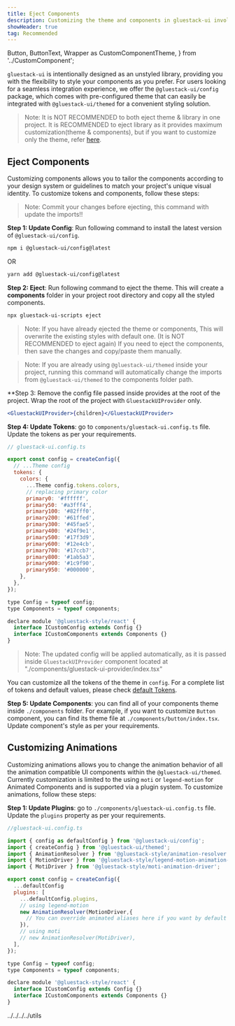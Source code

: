 ```yaml
---
title: Eject Components
description: Customizing the theme and components in gluestack-ui involves defining a theme, components configuration and applying it using GluestackUIProvider, enabling you to style your application's visual elements according to your design preferences.
showHeader: true
tag: Recommended
---
```


  Button,
  ButtonText,
  Wrapper as CustomComponentTheme,
} from '../CustomComponent';

<Meta title="ui/Configuration/Theme Configuration/Customizing Theme/Eject Components" />

`gluestack-ui` is intentionally designed as an unstyled library, providing you with the flexibility to style your components as you prefer. For users looking for a seamless integration experience, we offer the `@gluestack-ui/config` package, which comes with pre-configured theme that can easily be integrated with `@gluestack-ui/themed` for a convenient styling solution.

> Note: It is NOT RECOMMENDED to both eject theme & library in one project. It is RECOMMENDED to eject library as it provides maximum customization(theme & components), but if you want to customize only the theme, refer [here](/ui/docs/theme-configuration/customizing-theme/eject-theme).    

## Eject Components

Customizing components allows you to tailor the components according to your design system or guidelines to match your project's unique visual identity. To customize tokens and components, follow these steps:

> Note: Commit your changes before ejecting, this command with update the imports!!

**Step 1: Update Config**: Run following command to install the latest version of `@gluestack-ui/config`.

```bash
npm i @gluestack-ui/config@latest
```
OR

```bash
yarn add @gluestack-ui/config@latest
```


**Step 2: Eject**: Run following command to eject the theme. This will create a **components** folder in your project root directory and copy all the styled components.

```bash
npx gluestack-ui-scripts eject
```

> Note: If you have already ejected the theme or components,
This will overwrite the existing styles with default one. (It is NOT RECOMMENDED to eject again)
If you need to eject the components, then save the changes and copy/paste them manually.

> Note: If you are already using `@gluestack-ui/themed` inside your project, running this command will automatically change the imports from `@gluestack-ui/themed` to the components folder path.

**Step 3: Remove the config file passed inside provides at the root of the project. Wrap the root of the project with `GluestackUIProvider` only.

```jsx
<GluestackUIProvider>{children}</GluestackUIProvider>
```

**Step 4: Update Tokens**: go to `components/gluestack-ui.config.ts` file. Update the tokens as per your requirements.

```jsx
// gluestack-ui.config.ts

export const config = createConfig({
  // ...Theme config
  tokens: {
    colors: {
      ...Theme config.tokens.colors,
      // replacing primary color
      primary0: '#ffffff',
      primary50: '#a3fff4',
      primary100: '#82fff0',
      primary200: '#61ffed',
      primary300: '#45fae5',
      primary400: '#24f9e1',
      primary500: '#17f3d9',
      primary600: '#12e4cb',
      primary700: '#17ccb7',
      primary800: '#1ab5a3',
      primary900: '#1c9f90',
      primary950: '#000000',
    },
  },
});

type Config = typeof config;
type Components = typeof components;

declare module '@gluestack-style/react' {
  interface ICustomConfig extends Config {}
  interface ICustomComponents extends Components {}
}

```
> Note: The updated config will be applied automatically, as it is passed inside `GluestackUIProvider` component located at "./components/gluestack-ui-provider/index.tsx"

You can customize all the tokens of the theme in `config`. For a complete list of tokens and default values, please check [default Tokens](https://gluestack.io/ui/docs/theme-configuration/theme/default-tokens).

**Step 5: Update Components**: you can find all of your components theme inside `./components` folder. For example, if you want to customize `Button` component, you can find its theme file at `./components/button/index.tsx`. Update component's style as per your requirements.

## Customizing Animations

Customizing animations allows you to change the animation behavior of all the animation compatible UI components within the `@gluestack-ui/themed`. Currently customization is limited to the using `moti` or `legend-motion` for Animated Components and is supported via a plugin system. To customize animations, follow these steps:

**Step 1: Update Plugins**: go to `./components/gluestack-ui.config.ts` file. Update the `plugins` property as per your requirements.

```jsx
//gluestack-ui.config.ts

import { config as defaultConfig } from '@gluestack-ui/config';
import { createConfig } from '@gluestack-ui/themed';
import { AnimationResolver } from '@gluestack-style/animation-resolver';
import { MotionDriver } from '@gluestack-style/legend-motion-animation-driver';
import { MotiDriver } from '@gluestack-style/moti-animation-driver';

export const config = createConfig({
  ...defaultConfig
  plugins: [
    ...defaultConfig.plugins,
    // using legend-motion
    new AnimationResolver(MotionDriver,{
      // You can override animated aliases here if you want by default driver have support for all the animated components aliases required.
    }),
    // using moti
    // new AnimationResolver(MotiDriver),
  ],
});

type Config = typeof config;
type Components = typeof components;

declare module '@gluestack-style/react' {
  interface ICustomConfig extends Config {}
  interface ICustomComponents extends Components {}
}

```


../../../../utils